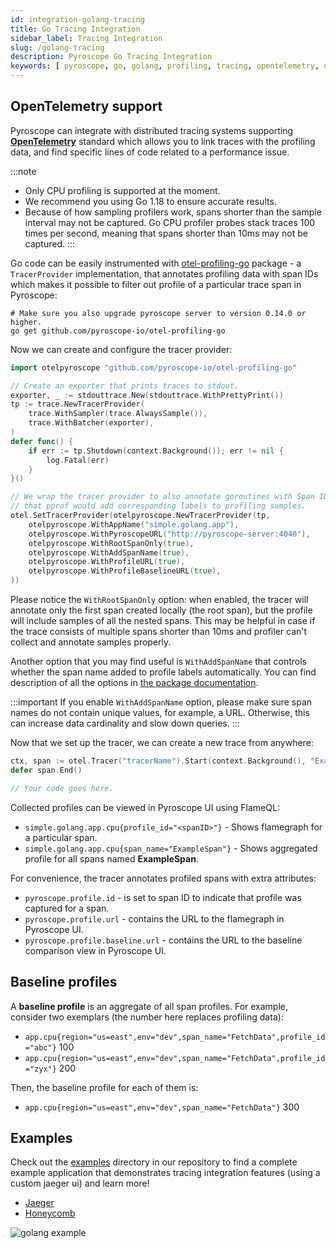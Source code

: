 ```yaml
---
id: integration-golang-tracing
title: Go Tracing Integration
sidebar_label: Tracing Integration
slug: /golang-tracing
description: Pyroscope Go Tracing Integration
keywords: [ pyroscope, go, golang, profiling, tracing, opentelemetry, otelpyroscope ]
---
```


## OpenTelemetry support

Pyroscope can integrate with distributed tracing systems supporting [**OpenTelemetry**](https://opentelemetry.io/docs/instrumentation/go/getting-started/) standard which allows you to
link traces with the profiling data, and find specific lines of code related to a performance issue.

:::note
 * Only CPU profiling is supported at the moment.
 * We recommend you using Go 1.18 to ensure accurate results.
 * Because of how sampling profilers work, spans shorter than the sample interval may not be captured. Go CPU profiler probes stack traces 100 times per second, meaning that spans shorter than 10ms may not be captured.
:::

Go code can be easily instrumented with [otel-profiling-go](https://github.com/pyroscope-io/otel-profiling-go) package -
a `TracerProvider` implementation, that annotates profiling data with span IDs which makes it possible to filter
out profile of a particular trace span in Pyroscope:

```shell
# Make sure you also upgrade pyroscope server to version 0.14.0 or higher.
go get github.com/pyroscope-io/otel-profiling-go
```

Now we can create and configure the tracer provider:
```go
import otelpyroscope "github.com/pyroscope-io/otel-profiling-go"

// Create an exporter that prints traces to stdout.
exporter, _ := stdouttrace.New(stdouttrace.WithPrettyPrint())
tp := trace.NewTracerProvider(
    trace.WithSampler(trace.AlwaysSample()),
    trace.WithBatcher(exporter),
)
defer func() {
    if err := tp.Shutdown(context.Background()); err != nil {
        log.Fatal(err)
    }
}()

// We wrap the tracer provider to also annotate goroutines with Span ID so
// that pprof would add corresponding labels to profiling samples.
otel.SetTracerProvider(otelpyroscope.NewTracerProvider(tp,
    otelpyroscope.WithAppName("simple.golang.app"),
    otelpyroscope.WithPyroscopeURL("http://pyroscope-server:4040"),
    otelpyroscope.WithRootSpanOnly(true),
    otelpyroscope.WithAddSpanName(true),
    otelpyroscope.WithProfileURL(true),
    otelpyroscope.WithProfileBaselineURL(true),
))
```

Please notice the `WithRootSpanOnly` option: when enabled, the tracer will annotate only the first span created locally
(the root span), but the profile will include samples of all the nested spans. This may be helpful in case if the trace
consists of multiple spans shorter than 10ms and profiler can't collect and annotate samples properly.

Another option that you may find useful is `WithAddSpanName` that controls whether the span name added to profile labels
automatically. You can find description of all the options in [the package documentation](https://pkg.go.dev/github.com/pyroscope-io/otel-profiling-go#Option).

:::important
If you enable `WithAddSpanName` option, please make sure span names do not contain unique values, for example, a URL.
Otherwise, this can increase data cardinality and slow down queries.
:::

Now that we set up the tracer, we can create a new trace from anywhere:
```go
ctx, span := otel.Tracer("tracerName").Start(context.Background(), "ExampleSpan")
defer span.End()

// Your code goes here.
```

Collected profiles can be viewed in Pyroscope UI using FlameQL:
 - `simple.golang.app.cpu{profile_id="<spanID>"}` - Shows flamegraph for a particular span.
 - `simple.golang.app.cpu{span_name="ExampleSpan"}` - Shows aggregated profile for all spans named **ExampleSpan**.

For convenience, the tracer annotates profiled spans with extra attributes:
 - `pyroscope.profile.id` - is set to span ID to indicate that profile was captured for a span.
 - `pyroscope.profile.url` - contains the URL to the flamegraph in Pyroscope UI.
 - `pyroscope.profile.baseline.url` - contains the URL to the baseline comparison view in Pyroscope UI.

## Baseline profiles

A **baseline profile** is an aggregate of all span profiles. For example, consider two exemplars (the number here
replaces profiling data):
 - `app.cpu{region="us=east",env="dev",span_name="FetchData",profile_id="abc"}` 100
 - `app.cpu{region="us=east",env="dev",span_name="FetchData",profile_id="zyx"}` 200

Then, the baseline profile for each of them is:
 - `app.cpu{region="us=east",env="dev",span_name="FetchData"}` 300

## Examples

Check out the [examples](https://github.com/pyroscope-io/pyroscope/tree/main/examples/tracing) directory in our repository to
find a complete example application that demonstrates tracing integration features (using a custom jaeger ui) and learn more!
 - [Jaeger](https://github.com/pyroscope-io/pyroscope/tree/main/examples/tracing/jaeger)
 - [Honeycomb](https://github.com/pyroscope-io/pyroscope/tree/main/examples/tracing/honeycomb)

![golang example](https://user-images.githubusercontent.com/23323466/164025573-1f6e713b-ec94-4d82-842c-faf2be652b7f.png)
